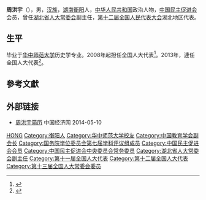 '''周洪宇'''（{{bd|1958年||}}），男，[[汉族|汉族]]，[[湖南|湖南]][[衡阳|衡阳]]人，[[中华人民共和国|中华人民共和国]]政治人物，[[中国民主促进会|中国民主促进会]]会员，曾任[[湖北省人大常委会|湖北省人大常委会]]副主任，[[第十二届全国人民代表大会|第十二届全国人民代表大会]]湖北地区代表。

== 生平 ==
毕业于[[华中师范大学|华中师范大学]]历史学专业。2008年起担任全国人大代表<ref>{{cite news|title=全国人大代表信息-周洪宇|url=http://210.82.31.1:8084/delegate/viewDelegate.action?dbid=111629|accessdate=2013-04-05|newspaper=全国人大网|archive-url=https://web.archive.org/web/20140514090358/http://www.npc.gov.cn/delegate/viewDelegate.action?dbid=111629|archive-date=2014-05-14|dead-url=yes}}</ref>。2013年，連任全国人大代表<ref>{{cite news|title=全国人大代表信息-周洪宇|url=http://210.82.31.1:8084/delegate/viewDelegate.action?dbid=121606|accessdate=2013-04-05|newspaper=全国人大网|archive-url=https://web.archive.org/web/20140514081156/http://www.npc.gov.cn/delegate/viewDelegate.action?dbid=121606|archive-date=2014-05-14|dead-url=yes}}</ref>。

== 參考文獻 ==
{{reflist}}

== 外部链接 ==
* [http://district.ce.cn/zt/rwk/sf/hb/rd/201303/05/t20130305_24169876.shtml 周洪宇简历]{{Wayback|url=http://district.ce.cn/zt/rwk/sf/hb/rd/201303/05/t20130305_24169876.shtml |date=20190610152551 }} 中国经济网 2014-05-10

{{湖北省领导人}}
{{国务院学位委员会第七届学科评议组/教育学}}
{{Navboxes 
| title  = 周洪宇在[[中国教育学会|中国教育学会]]的职务
| list1  =
{{中国教育学会第八届理事会}}
}}
{{Navboxes 
| title  = 周洪宇在[[中国民主促进会|中国民主促进会]]的职务
| list1  =
{{中国民主促进会第十二届中央委员会}}
{{中国民主促进会第十三届中央委员会}}
{{中国民主促进会第十四届中央委员会}}
}}

{{Authority control}}
{{DEFAULTSORT:Zhou周}}
[[Category:周姓|HONG]]
[[Category:衡阳人|Category:衡阳人]]
[[Category:华中师范大学校友|Category:华中师范大学校友]]
[[Category:中国教育学会副会长|Category:中国教育学会副会长]]
[[Category:国务院学位委员会第七届学科评议组成员|Category:国务院学位委员会第七届学科评议组成员]]
[[Category:中国民主促进会会员|Category:中国民主促进会会员]]
[[Category:中国民主促进会中央委员会常务委员|Category:中国民主促进会中央委员会常务委员]]
[[Category:湖北省人大常委会副主任|Category:湖北省人大常委会副主任]]
[[Category:第十一届全国人大代表|Category:第十一届全国人大代表]]
[[Category:第十二届全国人大代表|Category:第十二届全国人大代表]]
[[Category:第十三届全国人大常委会委员|Category:第十三届全国人大常委会委员]]

{{中国政治人物小作品}}
